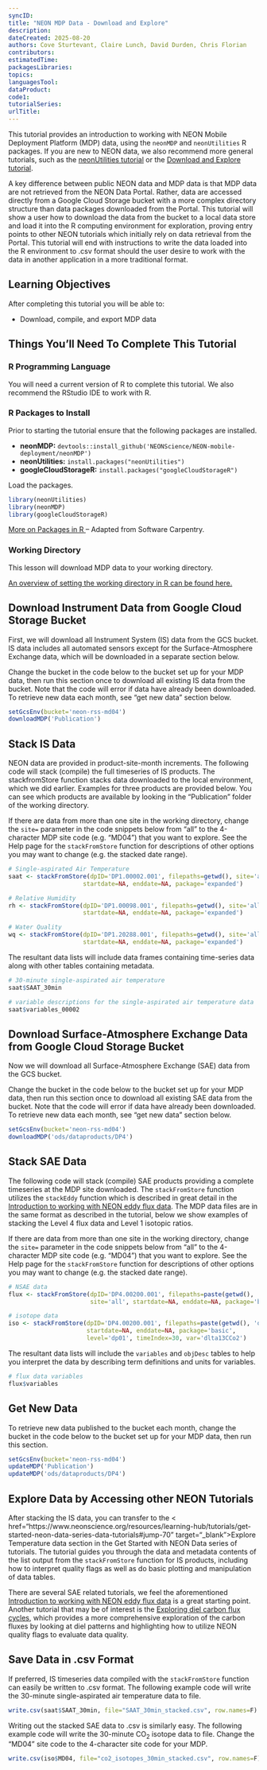 ```yaml
---
syncID:
title: "NEON MDP Data - Download and Explore"
description: 
dateCreated: 2025-08-20
authors: Cove Sturtevant, Claire Lunch, David Durden, Chris Florian
contributors: 
estimatedTime: 
packagesLibraries: 
topics: 
languagesTool: 
dataProduct: 
code1: 
tutorialSeries: 
urlTitle: 
---
```


This tutorial provides an introduction to working with NEON Mobile Deployment 
Platform (MDP) data, using the `neonMDP` and `neonUtilities` R packages. If you are new to NEON data, we also recommend more general tutorials, such as the 
<a href="https://www.neonscience.org/neonDataStackR" target="_blank">neonUtilities tutorial</a>
or the <a href="https://www.neonscience.org/download-explore-neon-data" target="_blank">Download and Explore tutorial</a>. 

A key difference between public NEON data and MDP data is that MDP data are
not retrieved from the NEON Data Portal. Rather, data are accessed directly from 
a Google Cloud Storage bucket with a more complex directory structure than data
packages downloaded from the Portal. This tutorial will show a user how to 
download the data from the bucket to a local data store and load it into the R 
computing environment for exploration, proving entry points to other NEON 
tutorials which initially rely on data retrieval from the Portal. This tutorial
will end with instructions to write the data loaded into the R environment to 
.csv format should the user desire to work with the data in another application 
in a more traditional format.

<div id="ds-objectives" markdown="1">

## Learning Objectives 
After completing this tutorial you will be able to: 

* Download, compile, and export MDP data 

## Things You’ll Need To Complete This Tutorial

### R Programming Language
You will need a current version of R to complete this tutorial. We also recommend 
the RStudio IDE to work with R. 

### R Packages to Install
Prior to starting the tutorial ensure that the following packages are installed.

* **neonMDP:** `devtools::install_github('NEONScience/NEON-mobile-deployment/neonMDP')`
* **neonUtilities:** `install.packages("neonUtilities")`
* **googleCloudStorageR:** `install.packages("googleCloudStorageR")`


Load the packages.
```r

library(neonUtilities)
library(neonMDP)
library(googleCloudStorageR)

```

<a href="/packages-in-r" target="_blank"> More on Packages in R </a>– Adapted from Software Carpentry.


### Working Directory
This lesson will download MDP data to your working directory.

<a href="https://www.neonscience.org/set-working-directory-r" target="_blank"> An overview
of setting the working directory in R can be found here.</a>


## Download Instrument Data from Google Cloud Storage Bucket

First, we will download all Instrument System (IS) data from the GCS bucket. 
IS data includes all automated sensors except for the Surface-Atmosphere 
Exchange data, which will be downloaded in a separate section below.

Change the bucket in the code below to the bucket set up for your MDP data, 
then run this section once to download all existing IS data from the bucket.
Note that the code will error if data have already been downloaded. 
To retrieve new data each month, see "get new data" section below.

```r

setGcsEnv(bucket='neon-rss-md04')
downloadMDP('Publication')

```

## Stack IS Data 

NEON data are provided in product-site-month increments. 
The following code will stack (compile) the full timeseries of IS products. 
The stackfromStore function stacks data downloaded to the local environment, 
which we did earlier.
Examples for three products are provided below. You can see which products are
available by looking in the "Publication" folder of the working directory.

If there are data from more than one site in the working directory, change 
the `site=` parameter in the code snippets below from "all" to the 4-character 
MDP site code (e.g. "MD04") that you want to explore. See the Help page for the `stackFromStore` function for descriptions of other options you may want to change (e.g. the stacked date range).

```r

# Single-aspirated Air Temperature
saat <- stackFromStore(dpID='DP1.00002.001', filepaths=getwd(), site='all',
                     startdate=NA, enddate=NA, package='expanded')

# Relative Humidity
rh <- stackFromStore(dpID='DP1.00098.001', filepaths=getwd(), site='all',
                     startdate=NA, enddate=NA, package='expanded')

# Water Quality
wq <- stackFromStore(dpID='DP1.20288.001', filepaths=getwd(), site='all',
                     startdate=NA, enddate=NA, package='expanded')

```
The resultant data lists will include data frames containing time-series data
along with other tables containing metadata. 

```r

# 30-minute single-aspirated air temperature
saat$SAAT_30min

# variable descriptions for the single-aspirated air temperature data
saat$variables_00002

```
## Download Surface-Atmosphere Exchange Data from Google Cloud Storage Bucket

Now we will download all Surface-Atmosphere Exchange (SAE) data from the GCS bucket. 

Change the bucket in the code below to the bucket set up for your MDP data, 
then run this section once to download all existing SAE data from the bucket.
Note that the code will error if data have already been downloaded. 
To retrieve new data each month, see "get new data" section below.

```r

setGcsEnv(bucket='neon-rss-md04')
downloadMDP('ods/dataproducts/DP4')

```

## Stack SAE Data 

The following code will stack (compile) SAE products providing a complete 
timeseries at the MDP site downloaded. The `stackFromStore` function utilizes
the `stackEddy` function which is described in great detail in the 
<a href="https://www.neonscience.org/eddy-data-intro" target="_blank">Introduction to working with NEON eddy flux data</a>. 
The MDP data files are in the same format as described in the tutorial, below we
show examples of stacking the Level 4 flux data and Level 1 isotopic ratios.

If there are data from more than one site in the working directory, change 
the `site=` parameter in the code snippets below from "all" to the 4-character 
MDP site code (e.g. "MD04") that you want to explore. See the Help page for the `stackFromStore` function for descriptions of other options you may want to change (e.g. the stacked date range).

```r

# NSAE data
flux <- stackFromStore(dpID='DP4.00200.001', filepaths=paste(getwd(), 'ods', sep='/'), 
                       site='all', startdate=NA, enddate=NA, package='basic', level='dp04')

# isotope data
iso <- stackFromStore(dpID='DP4.00200.001', filepaths=paste(getwd(), 'ods', sep='/'), site='all',
                      startdate=NA, enddate=NA, package='basic', 
                      level='dp01', timeIndex=30, var='dlta13CCo2')

```
The resultant data lists will include the `variables` and `objDesc` tables to 
help you interpret the data by describing term definitions and units for 
variables.

```r

# flux data variables
flux$variables

```

## Get New Data

To retrieve new data published to the bucket each month, change the bucket in 
the code below to the bucket set up for your MDP data, then run this section.


```r

setGcsEnv(bucket='neon-rss-md04')
updateMDP('Publication')
updateMDP('ods/dataproducts/DP4')

```

## Explore Data by Accessing other NEON Tutorials 

After stacking the IS data, you can transfer to the 
< href="https://www.neonscience.org/resources/learning-hub/tutorials/get-started-neon-data-series-data-tutorials#jump-70" target="_blank">Explore Temperature data</a> section in the Get Started with NEON Data series of tutorials. The tutorial guides you through the data and metadata contents of the list output from the `stackFromStore` function for IS products, including how to interpret quality flags as well as do basic plotting and manipulation of data tables. 

There are several SAE related tutorials, we feel the aforementioned 
<a href="https://www.neonscience.org/eddy-data-intro" target="_blank">Introduction to working with NEON eddy flux data</a> is
a great starting point. Another tutorial that may be of interest is the
<a href="https://www.neonscience.org/eddy-diel-cycle" target="_blank"> Exploring diel carbon flux cycles</a>, which provides 
a more comprehensive exploration of the carbon fluxes by looking at diel 
patterns and highlighting how to utilize NEON quality flags to evaluate data 
quality.

## Save Data in .csv Format 
If preferred, IS timeseries data compiled with the `stackFromStore` function can easily be written to .csv format. The following example code will write the 30-minute single-aspirated air temperature data to file.

```r

write.csv(saat$SAAT_30min, file="SAAT_30min_stacked.csv", row.names=F)

```

Writing out the stacked SAE data to .csv is similarly easy. The following example code will write the 30-minute CO<sub>2</sub> isotope data to file. Change the "MD04" site code to the 4-character 
site code for your MDP. 

```r

write.csv(iso$MD04, file="co2_isotopes_30min_stacked.csv", row.names=F)

```

